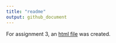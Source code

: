 ```yaml
---
title: "readme"
output: github_document
---
```


For assignment 3, an [html file](https://stat545-ubc-hw-2019-20.github.io/stat545-hw-julieagnes/hw03/hw03.html) was created.

